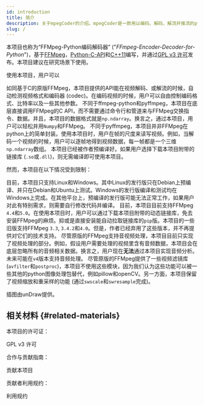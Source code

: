 ```yaml
---
id: introduction
title: 简介
description: 关于mpegCoder的介绍。mpegCoder是一款用以编码、解码、解流并推流的python包。该项目完全依托于FFMpeg构建。
slug: /
---
```




本项目也称为“FFMpeg-Python编码解码器” ("*FFmpeg-Encoder-Decoder-for-Python*")，基于[FFMpeg<IconExternalLink/>][link-ffmpeg]，[Python-C-API<IconExternalLink/>][link-python-c-api]和[C++11<IconExternalLink/>][link-cpp11]编写，并通过[GPL v3 许可<IconExternalLink/>][git-license]发布。本项目建议在研究场景下使用。

使用本项目，用户可以

<KeenSlider>
  <FeatureCase
    Svg={require('/img/undraw_circuit_board_4c4d.svg').default}
    title='利用FFMpeg的所有视频编码器'>
    如同基于C的原版FFMpeg，本项目提供的API能在视频解码、或解流的时候，自动检测视频格式和编码器 (codec)。在编码视频的时候，用户可以自由控制编码格式、比特率以及一些其他参数。
  </FeatureCase>
  <FeatureCase
    Svg={require('/img/undraw_video_files_fu10.svg').default}
    title='直达FFMpeg核心'>
    不同于<Link href='https://github.com/kkroening/ffmpeg-python' alt='ffmpeg-python'>ffmpeg-python<IconExternalLink/></Link>和<Link href='https://github.com/deuteronomy-works/pyffmpeg' alt='pyffmpeg'>pyffmpeg<IconExternalLink/></Link>，本项目在底层直接调用FFMpeg的C API，而不需要通过命令行和管道来与FFMpeg交换指令、数据。并且，本项目的数据格式就是<Link href='https://numpy.org/doc/stable/reference/generated/numpy.ndarray.html' alt='np.ndarray'><code>np.ndarray</code><IconExternalLink/></Link>。换言之，通过本项目，用户可以轻松并用<Link href='https://numpy.org' alt='Numpy'><code>Numpy</code><IconExternalLink/></Link>和FFMpeg。
  </FeatureCase>
  <FeatureCase
    Svg={require('/img/undraw_image_focus_wm20.svg').default}
    title='帧级别的API'>
    不同于<Link href='https://github.com/deuteronomy-works/pyffmpeg' alt='pyffmpeg'>pyffmpeg<IconExternalLink/></Link>，本项目并非FFMpeg在python上的简单封装。使用本项目时，用户在帧的尺度来读写视频。例如，当解码一个视频的时候，用户可以逐帧地得到视频数据，每一帧都是一个三维<Link href='https://numpy.org/doc/stable/reference/generated/numpy.ndarray.html' alt='np.ndarray'><code>np.ndarray</code><IconExternalLink/></Link>数组。
  </FeatureCase>
  <FeatureCase
    Svg={require('/img/undraw_completing_6bhr.svg').default}
    title='预编译的包'>
    本项目已经被作者预编译好。如果用户选择下载本项目附带的链接库 (<code>.so</code>或<code>.dll</code>)，则无需编译即可使用本项目。
  </FeatureCase>
</KeenSlider>

然而，本项目在以下情况受到限制：

<KeenSlider>
  <FeatureCase
    Svg={require('/img/undraw_design_components_9vy6.svg').default}
    title='平台限制'>
    目前，本项目只支持Linux和Windows。其中Linux的发行版只在Debian上预编译、并只在Debian和Ubuntu上测试。Windows的发行版编译和测试均在Windows上完成。在其他平台上，预编译的发行版可能无法正常工作，如果用户对此有特别需求，则需要自行修改代码并编译。
  </FeatureCase>
  <FeatureCase
    Svg={require('/img/undraw_version_control_re_mg66.svg').default}
    title='版本限制'>
    目前，本项目目前支持FFMpeg <code>4.4</code>和<code>5.0</code>。在使用本项目时，用户可以通过下载本项目附带的动态链接库，免去安装FFMpeg的麻烦。抑或是直接安装能自动拉取链接库的<Link to='./installation/pypi' alt='pip version'><code>pip</code>版</Link>。本项目的一些旧版支持FFMpeg <code>3.3</code>, <code>3.4.2</code>和<code>4.0</code>。但是，作者已经弃用了这些版本，并不再提供对它们的技术支持。
  </FeatureCase>
  <FeatureCase
    Svg={require('/img/undraw_compose_music_ovo2.svg').default}
    title='不支持音频处理'>
    尽管原版的FFMpeg支持音视频处理，本项目目前只实现了视频处理的部分。例如，假设用户需要处理的视频里含有音频数据，本项目会在底层忽略所有的音频相关数据。换言之，用户现在<b>无法</b>通过本项目实现音频分析。未来可能在<code>v4</code>版本支持音频处理。
  </FeatureCase>
  <FeatureCase
    Svg={require('/img/undraw_creativity_wqmm.svg').default}
    title='不支持滤镜'>
    尽管原版的FFMpeg提供了一些视频滤镜库 (<Link href='http://ffmpeg.org/doxygen/trunk/group__lavfi.html' alt='libavfilter'><code>avfilter</code><IconExternalLink/></Link>和<Link href='http://ffmpeg.org/doxygen/trunk/group__lpp.html' alt='libpostproc'><code>postproc</code><IconExternalLink/></Link>)，本项目不使用这些模块，因为我们认为这些功能可以被一些其他的python图像处理包替代，例如<Link href='https://pypi.org/project/Pillow' alt='Pillow'>pillow<IconExternalLink/></Link>和<Link href='https://pypi.org/project/opencv-python' alt='OpenCV Python'>openCV<IconExternalLink/></Link>。另一方面，本项目保留了视频缩放和重采样的功能 (通过<Link href='http://ffmpeg.org/doxygen/trunk/group__libsws.html' alt='libswscale'><code>swscale</code><IconExternalLink/></Link>和<Link href='http://ffmpeg.org/doxygen/trunk/group__lswr.html' alt='libswresample'><code>swresample</code><IconExternalLink/></Link>完成)。
  </FeatureCase>
</KeenSlider>

<p className="right noemph">
  插图由<Link href='https://undraw.co' alt='unDraw'>unDraw<IconExternalLink/></Link>提供。
</p>

## 相关材料 {#related-materials}

本项目的许可证：

<p>
  <DarkButton to="https://github.com/cainmagi/FFmpeg-Encoder-Decoder-for-Python/blob/master/LICENSE" icon={octLaw16}>
    GPL v3 许可
  </DarkButton>
</p>

合作与贡献指南：

<p>
  <DarkButton to="https://github.com/cainmagi/FFmpeg-Encoder-Decoder-for-Python/blob/master/CONTRIBUTING.md" icon={octRepoForked16}>
    贡献本项目
  </DarkButton>
</p>

贡献者利用规约：

<p>
  <DarkButton to="https://github.com/cainmagi/FFmpeg-Encoder-Decoder-for-Python/blob/master/CODE_OF_CONDUCT.md" icon={octShareAndroid16}>
    利用规约
  </DarkButton>
</p>


[git-ffmpeg-python]:https://github.com/kkroening/ffmpeg-python "ffmpeg-python"
[git-pyffmpeg]:https://github.com/deuteronomy-works/pyffmpeg "pyffmpeg"
[git-license]:https://github.com/cainmagi/FFmpeg-Encoder-Decoder-for-Python/blob/master/LICENSE
[link-cpp11]:https://en.cppreference.com/w/ "C++ 11"
[link-python-c-api]:https://docs.python.org/3/c-api/index.html "Python-C-API"
[link-ffmpeg]:https://ffmpeg.org "FFMpeg"
